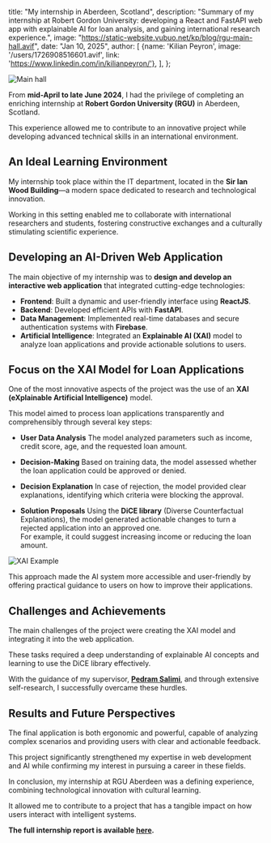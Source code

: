   title: "My internship in Aberdeen, Scotland",
  description: "Summary of my internship at Robert Gordon University: developing a React and FastAPI web app with explainable AI for loan analysis, and gaining international research experience.",
  image: "https://static-website.vubuo.net/kp/blog/rgu-main-hall.avif",
  date: "Jan 10, 2025",
  author: [
      {name: 'Kilian Peyron', image: '/users/1726908516601.avif', link: 'https://www.linkedin.com/in/kilianpeyron/'},
  ],
};

![Main hall](https://static-website.vubuo.net/kp/blog/rgu-main-hall.avif)


From **mid-April to late June 2024**, I had the privilege of completing an enriching internship at **Robert Gordon University (RGU)** in Aberdeen, Scotland.  

This experience allowed me to contribute to an innovative project while developing advanced technical skills in an international environment.

## An Ideal Learning Environment

My internship took place within the IT department, located in the **Sir Ian Wood Building**—a modern space dedicated to research and technological innovation.  

Working in this setting enabled me to collaborate with international researchers and students, fostering constructive exchanges and a culturally stimulating scientific experience.

## Developing an AI-Driven Web Application

The main objective of my internship was to **design and develop an interactive web application** that integrated cutting-edge technologies:

- **Frontend**: Built a dynamic and user-friendly interface using **ReactJS**.
- **Backend**: Developed efficient APIs with **FastAPI**.
- **Data Management**: Implemented real-time databases and secure authentication systems with **Firebase**.
- **Artificial Intelligence**: Integrated an **Explainable AI (XAI)** model to analyze loan applications and provide actionable solutions to users.

## Focus on the XAI Model for Loan Applications

One of the most innovative aspects of the project was the use of an **XAI (eXplainable Artificial Intelligence)** model.  

This model aimed to process loan applications transparently and comprehensibly through several key steps:

- **User Data Analysis** The model analyzed parameters such as income, credit score, age, and the requested loan amount.

- **Decision-Making** Based on training data, the model assessed whether the loan application could be approved or denied.

- **Decision Explanation** In case of rejection, the model provided clear explanations, identifying which criteria were blocking the approval.

- **Solution Proposals** Using the **DiCE library** (Diverse Counterfactual Explanations), the model generated actionable changes to turn a rejected application into an approved one.  
   For example, it could suggest increasing income or reducing the loan amount.

![XAI Example](https://i.ibb.co/20RmrMpx/jimaging-06-00052-g001.jpg)

This approach made the AI system more accessible and user-friendly by offering practical guidance to users on how to improve their applications.

## Challenges and Achievements

The main challenges of the project were creating the XAI model and integrating it into the web application.  

These tasks required a deep understanding of explainable AI concepts and learning to use the DiCE library effectively.

With the guidance of my supervisor, [**Pedram Salimi**](https://uk.linkedin.com/in/pedramsalimi), and through extensive self-research, I successfully overcame these hurdles.

## Results and Future Perspectives

The final application is both ergonomic and powerful, capable of analyzing complex scenarios and providing users with clear and actionable feedback. 

This project significantly strengthened my expertise in web development and AI while confirming my interest in pursuing a career in these fields.

In conclusion, my internship at RGU Aberdeen was a defining experience, combining technological innovation with cultural learning.  

It allowed me to contribute to a project that has a tangible impact on how users interact with intelligent systems.

**The full internship report is available [here](https://static-website.vubuo.net/kp/internship-report.pdf).**
